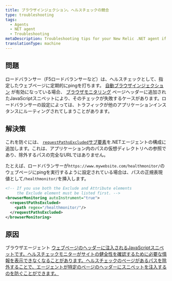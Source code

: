 ```yaml
---
title: ブラウザインジェクション。ヘルスチェックの競合
type: troubleshooting
tags:
  - Agents
  - NET agent
  - Troubleshooting
metaDescription: Troubleshooting tips for your New Relic .NET agent if your webpage health check is failing.
translationType: machine
---
```


## 問題

ロードバランサー（F5ロードバランサーなど）は、ヘルスチェックとして、指定したウェブページに定期的にpingを打ちます。 [自動ブラウザインジェクション](/docs/agents/net-agent/additional-installation/new-relic-browser-net-agent) が有効になっている場合、 [ブラウザモニタリング](/docs/browser/new-relic-browser/getting-started/introduction-new-relic-browser) ページヘッダーに追加されたJavaScriptスニペットにより、そのチェックが失敗するケースがあります。ロードバランサーの設定によっては、トラフィックが他のアプリケーションインスタンスにルーティングされてしまうことがあります。

## 解決策

これを防ぐには、 [`requestPathsExcluded`サブ要素](/docs/agents/net-agent/configuration/net-agent-configuration#browser-path-exclusion)を.NETエージェントの構成に追加します。これは、アプリケーション内のパスの仮想ディレクトリへの参照であり、除外するパスの完全なURLではありません。

たとえば、ロードバランサーが`https://www.mywebsite.com/healthmonitor/`のウェブページにpingを実行するように設定されている場合は、パスの正規表現値として`/healthmonitor/`を挿入します。

```xml
<!-- If you use both the Exclude and Attribute elements
     the Exclude element must be listed first. -->
<browserMonitoring autoInstrument="true">
  <requestPathsExcluded>
    <path regex="/healthmonitor/"/>
  </requestPathsExcluded>
</browserMonitoring>
```

## 原因

ブラウザエージェント [ウェブページのヘッダーに注入されるJavaScriptスニペットです。ヘルスチェックモニターがサイトの健全性を確認するために必要な情報を表示できなくなることがあります。ヘルスチェックのページがあるパスを除外することで、エージェントが特定のページのヘッダーにスニペットを注入するのを防ぐことができます。](/docs/browser/new-relic-browser/installation/install-new-relic-browser-agent)

[](/docs/browser/new-relic-browser/installation/install-new-relic-browser-agent)